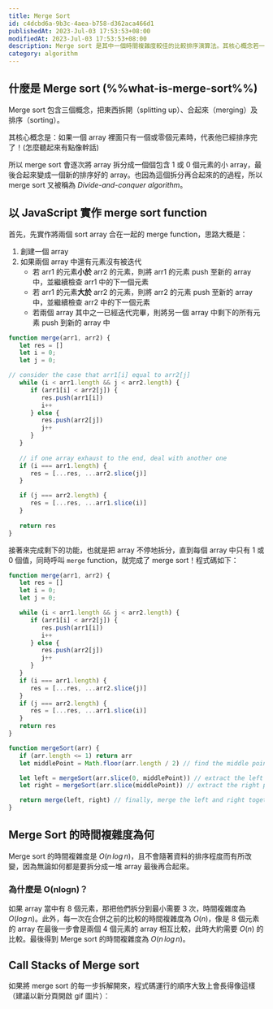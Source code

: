 ```yaml
---
title: Merge Sort
id: c4dcbd6a-9b3c-4aea-b758-d362aca466d1
publishedAt: 2023-Jul-03 17:53:53+08:00
modifiedAt: 2023-Jul-03 17:53:53+08:00
description: Merge sort 是其中一個時間複雜度較佳的比較排序演算法。其核心概念若一個 array 中只有一個或零個元素時，代表已經排序完了！
category: algorithm
---
```



## 什麼是 Merge sort (%%what-is-merge-sort%%)

Merge sort 包含三個概念，把東西拆開（splitting up）、合起來（merging）及排序（sorting）。

其核心概念是：如果一個 array 裡面只有一個或零個元素時，代表他已經排序完了！(怎麼聽起來有點像幹話)

所以 merge sort 會逐次將 array 拆分成一個個包含 1 或 0 個元素的小 array，最後合起來變成一個新的排序好的 array。也因為這個拆分再合起來的的過程，所以 merge sort 又被稱為 *Divide-and-conquer algorithm*。

## 以 JavaScript 實作 merge sort function

首先，先實作將兩個 sort array 合在一起的 merge function，思路大概是：

1. 創建一個 array
2. 如果兩個 array 中還有元素沒有被迭代
   - 若 arr1 的元素**小於** arr2 的元素，則將 arr1 的元素 push 至新的 array 中，並繼續檢查 arr1 中的下一個元素
   - 若 arr1 的元素**大於** arr2 的元素，則將 arr2 的元素 push 至新的 array 中，並繼續檢查 arr2 中的下一個元素
   - 若兩個 array 其中之一已經迭代完畢，則將另一個 array 中剩下的所有元素 push 到新的 array 中

```javascript
function merge(arr1, arr2) {
   let res = []
   let i = 0;
   let j = 0;

// consider the case that arr1[i] equal to arr2[j]
   while (i < arr1.length && j < arr2.length) {
      if (arr1[i] < arr2[j]) {
         res.push(arr1[i])
         i++
      } else {
         res.push(arr2[j])
         j++
      }
   }
   
   // if one array exhaust to the end, deal with another one
   if (i === arr1.length) {
      res = [...res, ...arr2.slice(j)]
   }

   if (j === arr2.length) {
      res = [...res, ...arr1.slice(i)]
   }
   
   return res
}
```

接著來完成剩下的功能，也就是把 array 不停地拆分，直到每個 array 中只有 1 或 0 個值，同時呼叫 `merge` function，就完成了 merge sort！程式碼如下：

```javascript
function merge(arr1, arr2) {
   let res = []
   let i = 0;
   let j = 0;

   while (i < arr1.length && j < arr2.length) {
      if (arr1[i] < arr2[j]) {
         res.push(arr1[i])
         i++
      } else {
         res.push(arr2[j])
         j++
      }
   }
   if (i === arr1.length) {
      res = [...res, ...arr2.slice(j)]
   }
   if (j === arr2.length) {
      res = [...res, ...arr1.slice(i)]
   }
   return res
}

function mergeSort(arr) {
   if (arr.length <= 1) return arr
   let middlePoint = Math.floor(arr.length / 2) // find the middle point of array

   let left = mergeSort(arr.slice(0, middlePoint)) // extract the left part of array, and call mergeSort recursively until the length of array equal to 1 or 0
   let right = mergeSort(arr.slice(middlePoint)) // extract the right part of array, and call mergeSort recursively until the length of array equal to 1 or 0

   return merge(left, right) // finally, merge the left and right together
}
```

## Merge Sort 的時間複雜度為何

Merge sort 的時間複雜度是 $O(n\,log\,n)$，且不會隨著資料的排序程度而有所改變，因為無論如何都是要拆分成一堆 array 最後再合起來。

### 為什麼是 O(nlogn)？

如果 array 當中有 8 個元素，那把他們拆分到最小需要 3 次，時間複雜度為 $O(log\,n)$。此外，每一次在合併之前的比較的時間複雜度為 $O(n)$，像是 8 個元素的 array 在最後一步會是兩個 4 個元素的 array 相互比較，此時大約需要 $O(n)$ 的比較。最後得到 Merge sort 的時間複雜度為 $O(n\,log\,n)$。

##  Call Stacks of Merge sort

如果將 merge sort 的每一步拆解開來，程式碼運行的順序大致上會長得像這樣（建議以新分頁開啟 gif 圖片）：

<CustomImage src='/images/merge-sort/merge-sort-call-stack.gif' width={1920} height={1080} alt='Merge sorting' caption='Step by step merge sorting'/>

